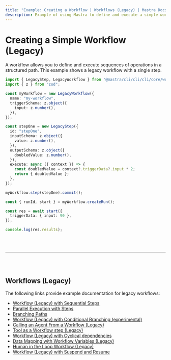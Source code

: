 ```yaml
---
title: "Example: Creating a Workflow | Workflows (Legacy) | Mastra Docs"
description: Example of using Mastra to define and execute a simple workflow with a single step.
---
```



# Creating a Simple Workflow (Legacy)

A workflow allows you to define and execute sequences of operations in a structured path. This example shows a legacy workflow with a single step.

```ts showLineNumbers copy
import { LegacyStep, LegacyWorkflow } from "@mastra/cli/cli/cli/core/workflows/legacy";
import { z } from "zod";

const myWorkflow = new LegacyWorkflow({
  name: "my-workflow",
  triggerSchema: z.object({
    input: z.number(),
  }),
});

const stepOne = new LegacyStep({
  id: "stepOne",
  inputSchema: z.object({
    value: z.number(),
  }),
  outputSchema: z.object({
    doubledValue: z.number(),
  }),
  execute: async ({ context }) => {
    const doubledValue = context?.triggerData?.input * 2;
    return { doubledValue };
  },
});

myWorkflow.step(stepOne).commit();

const { runId, start } = myWorkflow.createRun();

const res = await start({
  triggerData: { input: 90 },
});

console.log(res.results);
```

<br />
<br />
<hr className="dark:border-[#404040] border-gray-300" />
<br />
<br />
<GithubLink
  link={
    "https://github.com/@@mastra/cli/cli/cli-ai/@@mastra/cli/cli/cli/blob/main/examples/basics/workflows-legacy/create-workflow"
  }
/>

## Workflows (Legacy)

The following links provide example documentation for legacy workflows:

- [Workflow (Legacy) with Sequential Steps](/examples/workflows_legacy/sequential-steps)
- [Parallel Execution with Steps](/examples/workflows_legacy/parallel-steps)
- [Branching Paths](/examples/workflows_legacy/branching-paths)
- [Workflow (Legacy) with Conditional Branching (experimental)](/examples/workflows_legacy/conditional-branching)
- [Calling an Agent From a Workflow (Legacy)](/examples/workflows_legacy/calling-agent)
- [Tool as a Workflow step (Legacy)](/examples/workflows_legacy/using-a-tool-as-a-step)
- [Workflow (Legacy) with Cyclical dependencies](/examples/workflows_legacy/cyclical-dependencies)
- [Data Mapping with Workflow Variables (Legacy)](/examples/workflows_legacy/workflow-variables)
- [Human in the Loop Workflow (Legacy)](/examples/workflows_legacy/human-in-the-loop)
- [Workflow (Legacy) with Suspend and Resume](/examples/workflows_legacy/suspend-and-resume)
